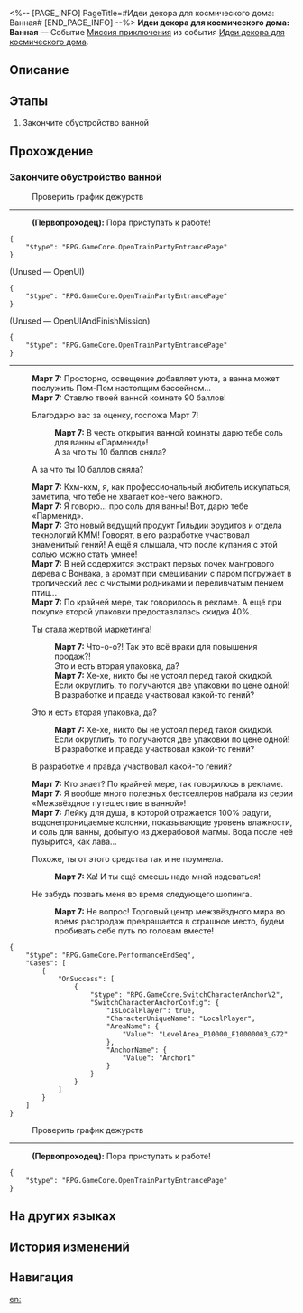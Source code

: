 <%-- [PAGE_INFO]
PageTitle=#Идеи декора для космического дома: Ванная#
[END_PAGE_INFO] --%>
{{Дополнить|Диалоги.}}
{{Миссия Инфобокс
|id              = 8027118
|Название        = 
|Изображение     = Миссия Идеи декора для космического дома Ванная.png
|Тип             = Миссия приключения
|Событие         = Идеи декора для космического дома
|Глава           = Идеи декора для космического дома
|Условия         = Завершена [[Миссия приключения]] «[[Идеи декора для космического дома: Спальня]]»
|Персонажи       = Март 7; Первопроходец
|СтартЛокация    = [[Звёздный экспресс]] — [[Вагон для вечеринок]]
|Мир             = Звёздный экспресс
|Предыдущая      = Идеи декора для космического дома: Спальня
|Следующая       = 
|Награды         = 
}}
'''Идеи декора для космического дома: Ванная''' — Событие [[Миссия приключения]] из события [[Идеи декора для космического дома]].

==Описание==
{{Описание|<!--официальное описание из Перекрёстка судеб-->}}

==Этапы==
# Закончите обустройство ванной

==Прохождение==
{{Дополнить}}
===Закончите обустройство ванной===
{{Описание миссии|тип=Миссия приключения|локация=Вагон для вечеринок|Часто задаваемые вопросы о ванной:<br /><br />Вопрос: Где экипаж обычно принимает ванну?<br />Ответ: В своих комнатах.<br /><br />Вопрос: Но ведь в их комнатах нет ванных?<br />Ответ: Скрытая планировка, друзья.<br /><br />Вопрос: Но ведь Дань Хэн живёт в архиве? Где там у него скрытая ванная?<br />Ответ: Дракон очищает мир, друзья.}}
{{Диалог Начало}}

:{{Диалог|Журнал путешествий}} Проверить график дежурств
----
:'''(Первопроходец):''' Пора приступать к работе!
<pre>{
	"$type": "RPG.GameCore.OpenTrainPartyEntrancePage"
}</pre>

;(Unused &mdash; OpenUI)
<pre>{
	"$type": "RPG.GameCore.OpenTrainPartyEntrancePage"
}</pre>

;(Unused &mdash; OpenUIAndFinishMission)
<pre>{
	"$type": "RPG.GameCore.OpenTrainPartyEntrancePage"
}</pre>
----
:'''Март 7:''' Просторно, освещение добавляет уюта, а ванна может послужить Пом-Пом настоящим бассейном...
:'''Март 7:''' Ставлю твоей ванной комнате 90 баллов!
:{{Диалог|Стрелка}} Благодарю вас за оценку, госпожа Март 7!
::'''Март 7:''' В честь открытия ванной комнаты дарю тебе соль для ванны «Парменид»!
::А за что ты 10 баллов сняла?
:{{Диалог|Стрелка}} А за что ты 10 баллов сняла?
:'''Март 7:''' Кхм-кхм, я, как профессиональный любитель искупаться, заметила, что тебе не хватает кое-чего важного.
:'''Март 7:''' Я говорю... про соль для ванны! Вот, дарю тебе «Парменид».
:'''Март 7:''' Это новый ведущий продукт Гильдии эрудитов и отдела технологий КММ! Говорят, в его разработке участвовал знаменитый гений! А ещё я слышала, что после купания с этой солью можно стать умнее!
:'''Март 7:''' В ней содержится экстракт первых почек мангрового дерева с Вонвака, а аромат при смешивании с паром погружает в тропический лес с чистыми родниками и переливчатым пением птиц...
:'''Март 7:''' По крайней мере, так говорилось в рекламе. А ещё при покупке второй упаковки предоставлялась скидка 40%.
:{{Диалог|Стрелка}} Ты стала жертвой маркетинга!
::'''Март 7:''' Что-о-о?! Так это всё враки для повышения продаж?!
::Это и есть вторая упаковка, да?
::'''Март 7:''' Хе-хе, никто бы не устоял перед такой скидкой. Если округлить, то получаются две упаковки по цене одной!
::В разработке и правда участвовал какой-то гений?
:{{Диалог|Стрелка}} Это и есть вторая упаковка, да?
::'''Март 7:''' Хе-хе, никто бы не устоял перед такой скидкой. Если округлить, то получаются две упаковки по цене одной!
::В разработке и правда участвовал какой-то гений?
:{{Диалог|Стрелка}} В разработке и правда участвовал какой-то гений?
:'''Март 7:''' Кто знает? По крайней мере, так говорилось в рекламе.
:'''Март 7:''' Я вообще много полезных бестселлеров набрала из серии «Межзвёздное путешествие в ванной»!
:'''Март 7:''' Лейку для душа, в которой отражается 100% радуги, водонепроницаемые колонки, показывающие уровень влажности, и соль для ванны, добытую из джерабовой магмы. Вода после неё пузырится, как лава...
:{{Диалог|Стрелка}} Похоже, ты от этого средства так и не поумнела.
::'''Март 7:''' Ха! И ты ещё смеешь надо мной издеваться!
:{{Диалог|Стрелка}} Не забудь позвать меня во время следующего шопинга.
::'''Март 7:''' Не вопрос! Торговый центр межзвёздного мира во время распродаж превращается в страшное место, будем пробивать себе путь по головам вместе!
:{{tx}}
<pre>{
	"$type": "RPG.GameCore.PerformanceEndSeq",
	"Cases": [
		{
			"OnSuccess": [
				{
					"$type": "RPG.GameCore.SwitchCharacterAnchorV2",
					"SwitchCharacterAnchorConfig": {
						"IsLocalPlayer": true,
						"CharacterUniqueName": "LocalPlayer",
						"AreaName": {
							"Value": "LevelArea_P10000_F10000003_G72"
						},
						"AnchorName": {
							"Value": "Anchor1"
						}
					}
				}
			]
		}
	]
}</pre>

:{{Диалог|Журнал путешествий}} Проверить график дежурств
----
:'''(Первопроходец):''' Пора приступать к работе!
<pre>{
	"$type": "RPG.GameCore.OpenTrainPartyEntrancePage"
}</pre>
{{Диалог Конец}}

==На других языках==
{{На других языках
|en   = Cosmic Home Décor Guide: Bathroom
|zhs  = 宇宙家装指南：浴室篇
|zht  = 宇宙家裝指南：浴室篇
|ja   = コズミック・ハウジングガイド：バスルーム
|ko   = 우주 인테리어 가이드: 욕실편
|es   = Guía de decoración galáctica: cuarto de baño
|fr   = Guide de décoration cosmique&nbsp;: Salle de bain
|ru   = Идеи декора для космического дома: Ванная
|th   = คู่มือแต่งบ้านแห่งจักรวาล: ห้องอาบน้ำ
|vi   = Hướng Dẫn Trang Trí Nhà Vũ Trụ: Phòng Tắm
|de   = Leitfaden für galaktisches Heimdekor: Bad
|id   = Panduan Dekorasi Rumah Alam Semesta: Kamar Mandi
|pt   = Guia de Decoração Cósmica: Banheiro
}}

==История изменений==
{{История изменений|3.5}}

==Навигация==
{{Миссия приключения Навбокс|Глава }}

[[en:]]
